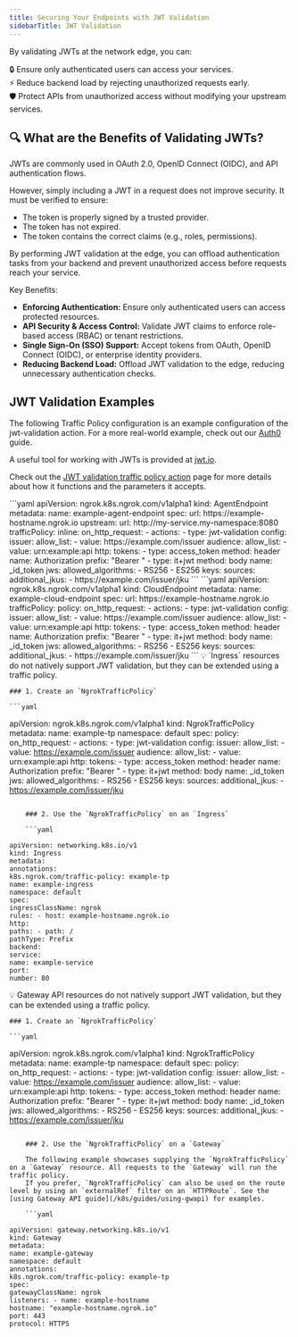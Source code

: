```yaml
---
title: Securing Your Endpoints with JWT Validation
sidebarTitle: JWT Validation
---
```


By validating JWTs at the network edge, you can:

🔒 Ensure only authenticated users can access your services. <br />
⚡ Reduce backend load by rejecting unauthorized requests early. <br />
🛡 Protect APIs from unauthorized access without modifying your upstream services. <br />

## 🔍 What are the Benefits of Validating JWTs?

JWTs are commonly used in OAuth 2.0, OpenID Connect (OIDC), and API authentication flows.

However, simply including a JWT in a request does not improve security. It must be verified to ensure:

- The token is properly signed by a trusted provider.
- The token has not expired.
- The token contains the correct claims (e.g., roles, permissions).

By performing JWT validation at the edge, you can offload authentication tasks from your backend and prevent unauthorized access before requests reach your service.

Key Benefits:

- **Enforcing Authentication:** Ensure only authenticated users can access protected resources.
- **API Security & Access Control:** Validate JWT claims to enforce role-based access (RBAC) or tenant restrictions.
- **Single Sign-On (SSO) Support:** Accept tokens from OAuth, OpenID Connect (OIDC), or enterprise identity providers.
- **Reducing Backend Load:** Offload JWT validation to the edge, reducing unnecessary authentication checks.

## JWT Validation Examples

The following Traffic Policy configuration is an example configuration of the jwt-validation action. For a more real-world example, check out our [Auth0](/integrations/jwt-validation/auth0) guide.

A useful tool for working with JWTs is provided at [jwt.io](https://jwt.io/).

Check out the [JWT validation traffic policy action](/traffic-policy/actions/jwt-validation/) page for more details about how it functions and the parameters it accepts.

<Tabs>
	<Tab title="AgentEndpoint">
	```yaml
  apiVersion: ngrok.k8s.ngrok.com/v1alpha1
  kind: AgentEndpoint
  metadata:
    name: example-agent-endpoint
  spec:
    url: https://example-hostname.ngrok.io
    upstream:
      url: http://my-service.my-namespace:8080
    trafficPolicy:
      inline:
        on_http_request:
          - actions:
              - type: jwt-validation
                config:
                  issuer:
                    allow_list:
                      - value: https://example.com/issuer
                  audience:
                    allow_list:
                      - value: urn:example:api
                  http:
                    tokens:
                      - type: access_token
                        method: header
                        name: Authorization
                        prefix: "Bearer "
                      - type: it+jwt
                        method: body
                        name: _id_token
                  jws:
                    allowed_algorithms:
                      - RS256
                      - ES256
                    keys:
                      sources:
                        additional_jkus:
                          - https://example.com/issuer/jku
	```
	</Tab>
	<Tab title="CloudEndpoint">
	```yaml
  apiVersion: ngrok.k8s.ngrok.com/v1alpha1
  kind: CloudEndpoint
  metadata:
    name: example-cloud-endpoint
  spec:
    url: https://example-hostname.ngrok.io
    trafficPolicy:
      policy:
        on_http_request:
          - actions:
              - type: jwt-validation
                config:
                  issuer:
                    allow_list:
                      - value: https://example.com/issuer
                  audience:
                    allow_list:
                      - value: urn:example:api
                  http:
                    tokens:
                      - type: access_token
                        method: header
                        name: Authorization
                        prefix: "Bearer "
                      - type: it+jwt
                        method: body
                        name: _id_token
                  jws:
                    allowed_algorithms:
                      - RS256
                      - ES256
                    keys:
                      sources:
                        additional_jkus:
                          - https://example.com/issuer/jku
	```
	</Tab>
	<Tab title="Ingress">
	💡 `Ingress` resources do not natively support JWT validation, but they can be extended using a traffic policy.

    ### 1. Create an `NgrokTrafficPolicy`

    ```yaml

apiVersion: ngrok.k8s.ngrok.com/v1alpha1
kind: NgrokTrafficPolicy
metadata:
name: example-tp
namespace: default
spec:
policy:
on_http_request: - actions: - type: jwt-validation
config:
issuer:
allow_list: - value: https://example.com/issuer
audience:
allow_list: - value: urn:example:api
http:
tokens: - type: access_token
method: header
name: Authorization
prefix: "Bearer " - type: it+jwt
method: body
name: \_id_token
jws:
allowed_algorithms: - RS256 - ES256
keys:
sources:
additional_jkus: - https://example.com/issuer/jku

````

    ### 2. Use the `NgrokTrafficPolicy` on an `Ingress`

    ```yaml

apiVersion: networking.k8s.io/v1
kind: Ingress
metadata:
annotations:
k8s.ngrok.com/traffic-policy: example-tp
name: example-ingress
namespace: default
spec:
ingressClassName: ngrok
rules: - host: example-hostname.ngrok.io
http:
paths: - path: /
pathType: Prefix
backend:
service:
name: example-service
port:
number: 80
````

</Tab>
<Tab title="Gateway API">
💡 Gateway API resources do not natively support JWT validation, but they can be extended using a traffic policy.

    ### 1. Create an `NgrokTrafficPolicy`

    ```yaml

apiVersion: ngrok.k8s.ngrok.com/v1alpha1
kind: NgrokTrafficPolicy
metadata:
name: example-tp
namespace: default
spec:
policy:
on_http_request: - actions: - type: jwt-validation
config:
issuer:
allow_list: - value: https://example.com/issuer
audience:
allow_list: - value: urn:example:api
http:
tokens: - type: access_token
method: header
name: Authorization
prefix: "Bearer " - type: it+jwt
method: body
name: \_id_token
jws:
allowed_algorithms: - RS256 - ES256
keys:
sources:
additional_jkus: - https://example.com/issuer/jku

````

    ### 2. Use the `NgrokTrafficPolicy` on a `Gateway`

    The following example showcases supplying the `NgrokTrafficPolicy` on a `Gateway` resource. All requests to the `Gateway` will run the traffic policy.
    If you prefer, `NgrokTrafficPolicy` can also be used on the route level by using an `externalRef` filter on an `HTTPRoute`. See the [using Gateway API guide](/k8s/guides/using-gwapi) for examples.

    ```yaml

apiVersion: gateway.networking.k8s.io/v1
kind: Gateway
metadata:
name: example-gateway
namespace: default
annotations:
k8s.ngrok.com/traffic-policy: example-tp
spec:
gatewayClassName: ngrok
listeners: - name: example-hostname
hostname: "example-hostname.ngrok.io"
port: 443
protocol: HTTPS
````

</Tab>

</Tabs>
